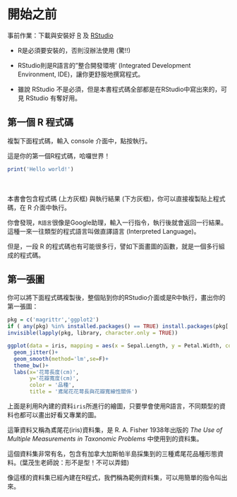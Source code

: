 
# 開始之前

事前作業：下載與安裝好 [R](https://cran.r-project.org/) 及 [RStudio](https://posit.co/download/rstudio-desktop/)

- R是必須要安裝的，否則沒辦法使用 (驚!!)

- RStudio則是R語言的"整合開發環境'
(Integrated Development Environment, IDE)，讓你更舒服地撰寫程式。

- 雖說 RStudio 不是必須，但是本書程式碼全部都是在RStudio中寫出來的，可見 RStudio 有奪好用。
　
　

##  第一個 R 程式碼

複製下面程式碼，輸入 console 介面中，點按執行。

這是你的第一個R程式碼，哈囉世界！

```{r echo=TRUE}
print('Hello world!')
```
　

本書會包含程式碼 (上方灰框) 與執行結果 (下方灰框)，你可以直接複製貼上程式碼，在 R 介面中執行。
　

你會發現，`R語言`很像是Google助理，輸入一行指令，執行後就會返回一行結果。這種一來一往類型的程式語言叫做直譯語言 (Interpreted Language)。

但是，一段 R 的程式碼也有可能很多行，譬如下面畫圖的函數，就是一個多行組成的程式碼。
　
　

## 第一張圖

你可以將下面程式碼複製後，整個貼到你的RStudio介面或是R中執行，畫出你的第一張圖：

```{r echo=TRUE, message=FALSE, warning=FALSE}
pkg = c('magrittr','ggplot2')
if ( any(pkg) %in% installed.packages() == TRUE) install.packages(pkg[!pkg %in% rownames(installed.packages())]) 
invisible(lapply(pkg, library, character.only = TRUE))

ggplot(data = iris, mapping = aes(x = Sepal.Length, y = Petal.Width, color = Species))+
  geom_jitter()+
  geom_smooth(method='lm',se=F)+
  theme_bw()+
  labs(x='花萼長度(cm)',
       y='花瓣寬度(cm)',
       color = '品種',
       title = '鳶尾花花萼長與花瓣寬線性關係')

```

上面是利用R內建的資料`iris`所進行的繪圖，只要學會使用R語言，不同類型的資料也都可以畫出好看又專業的圖。

這筆資料又稱為鳶尾花(iris)資料集，是 R. A. Fisher 1938年出版的 *The Use of Multiple Measurements in Taxonomic Problems* 中使用到的資料集。

這個資料集非常有名，包含有加拿大加斯帕半島採集到的三種鳶尾花品種形態資料。(葉茂生老師說：形不是型！不可以弄錯)

像這樣的資料集已經內建在R程式，我們稱為範例資料集，可以用簡單的指令叫出來。


